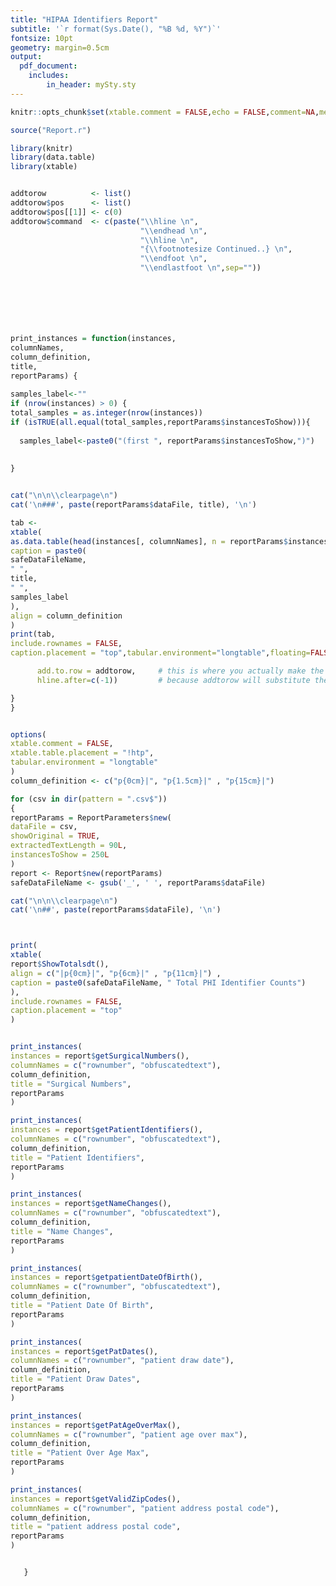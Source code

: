 ```yaml
---
title: "HIPAA Identifiers Report"
subtitle: '`r format(Sys.Date(), "%B %d, %Y")`'
fontsize: 10pt
geometry: margin=0.5cm
output:
  pdf_document:
    includes:
        in_header: mySty.sty
---
```



```r
knitr::opts_chunk$set(xtable.comment = FALSE,echo = FALSE,comment=NA,message=FALSE, warning=FALSE)
```



\pagestyle{plain}



```r

source("Report.r")

library(knitr)
library(data.table)
library(xtable)


addtorow          <- list()
addtorow$pos      <- list()
addtorow$pos[[1]] <- c(0)
addtorow$command  <- c(paste("\\hline \n",
                             "\\endhead \n",
                             "\\hline \n",
                             "{\\footnotesize Continued..} \n",
                             "\\endfoot \n",
                             "\\endlastfoot \n",sep=""))







print_instances = function(instances,
columnNames,
column_definition,
title,
reportParams) {
  
samples_label<-""  
if (nrow(instances) > 0) {
total_samples = as.integer(nrow(instances))
if (isTRUE(all.equal(total_samples,reportParams$instancesToShow))){
  
  samples_label<-paste0("(first ", reportParams$instancesToShow,")") 
            
                        
}


cat("\n\n\\clearpage\n")
cat('\n###', paste(reportParams$dataFile, title), '\n')

tab <-
xtable(
as.data.table(head(instances[, columnNames], n = reportParams$instancesToShow)),
caption = paste0(
safeDataFileName,
" ",
title,
" ",
samples_label
),
align = column_definition
)
print(tab,
include.rownames = FALSE,
caption.placement = "top",tabular.environment="longtable",floating=FALSE, 

      add.to.row = addtorow,     # this is where you actually make the substitution
      hline.after=c(-1))         # because addtorow will substitute the default hline for the first row)

}
}


options(
xtable.comment = FALSE,
xtable.table.placement = "!htp",
tabular.environment = "longtable"
)
column_definition <- c("p{0cm}|", "p{1.5cm}|" , "p{15cm}|")

for (csv in dir(pattern = ".csv$"))
{
reportParams = ReportParameters$new(
dataFile = csv,
showOriginal = TRUE,
extractedTextLength = 90L,
instancesToShow = 250L
)
report <- Report$new(reportParams)
safeDataFileName <- gsub('_', ' ', reportParams$dataFile)

cat("\n\n\\clearpage\n")
cat('\n##', paste(reportParams$dataFile), '\n')



print(
xtable(
report$ShowTotalsdt(),
align = c("|p{0cm}|", "p{6cm}|" , "p{11cm}|") ,
caption = paste0(safeDataFileName, " Total PHI Identifier Counts")
),
include.rownames = FALSE,
caption.placement = "top"
)


print_instances(
instances = report$getSurgicalNumbers(),
columnNames = c("rownumber", "obfuscatedtext"),
column_definition,
title = "Surgical Numbers",
reportParams
)

print_instances(
instances = report$getPatientIdentifiers(),
columnNames = c("rownumber", "obfuscatedtext"),
column_definition,
title = "Patient Identifiers",
reportParams
)

print_instances(
instances = report$getNameChanges(),
columnNames = c("rownumber", "obfuscatedtext"),
column_definition,
title = "Name Changes",
reportParams
)

print_instances(
instances = report$getpatientDateOfBirth(),
columnNames = c("rownumber", "obfuscatedtext"),
column_definition,
title = "Patient Date Of Birth",
reportParams
)

print_instances(
instances = report$getPatDates(),
columnNames = c("rownumber", "patient draw date"),
column_definition,
title = "Patient Draw Dates",
reportParams
)

print_instances(
instances = report$getPatAgeOverMax(),
columnNames = c("rownumber", "patient age over max"),
column_definition,
title = "Patient Over Age Max",
reportParams
)

print_instances(
instances = report$getValidZipCodes(),
columnNames = c("rownumber", "patient address postal code"),
column_definition,
title = "patient address postal code",
reportParams
)


   }


  




 
```